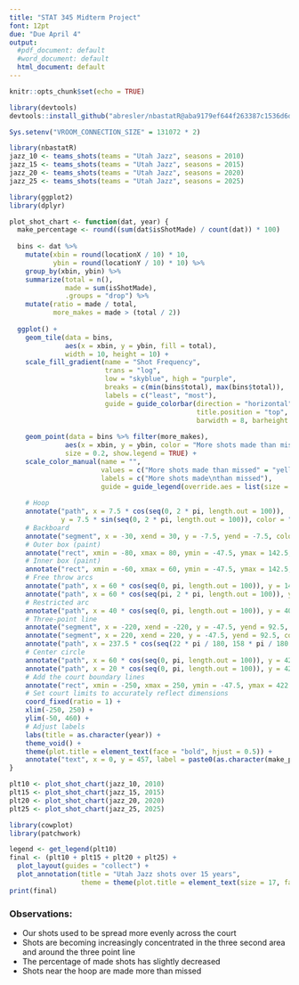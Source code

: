```yaml
---
title: "STAT 345 Midterm Project"
font: 12pt
due: "Due April 4"
output: 
  #pdf_document: default
  #word_document: default
  html_document: default
---
```


```r
knitr::opts_chunk$set(echo = TRUE)
```

```r
library(devtools)
devtools::install_github("abresler/nbastatR@aba9179ef644f263387c1536d6ddd26104d79cf4")
```

```r
Sys.setenv("VROOM_CONNECTION_SIZE" = 131072 * 2)

library(nbastatR)
jazz_10 <- teams_shots(teams = "Utah Jazz", seasons = 2010)
jazz_15 <- teams_shots(teams = "Utah Jazz", seasons = 2015)
jazz_20 <- teams_shots(teams = "Utah Jazz", seasons = 2020)
jazz_25 <- teams_shots(teams = "Utah Jazz", seasons = 2025)
```

```r
library(ggplot2)
library(dplyr)

plot_shot_chart <- function(dat, year) {
  make_percentage <- round((sum(dat$isShotMade) / count(dat)) * 100)
  
  bins <- dat %>%
    mutate(xbin = round(locationX / 10) * 10,
           ybin = round(locationY / 10) * 10) %>%
    group_by(xbin, ybin) %>%
    summarize(total = n(),
              made = sum(isShotMade),
              .groups = "drop") %>%
    mutate(ratio = made / total,
           more_makes = made > (total / 2))
  
  ggplot() +
    geom_tile(data = bins,
              aes(x = xbin, y = ybin, fill = total),
              width = 10, height = 10) +
    scale_fill_gradient(name = "Shot Frequency", 
                        trans = "log", 
                        low = "skyblue", high = "purple",
                        breaks = c(min(bins$total), max(bins$total)),
                        labels = c("least", "most"),
                        guide = guide_colorbar(direction = "horizontal",
                                               title.position = "top",
                                               barwidth = 8, barheight = 1)) +
    
    geom_point(data = bins %>% filter(more_makes),
              aes(x = xbin, y = ybin, color = "More shots made than missed"),
              size = 0.2, show.legend = TRUE) +
    scale_color_manual(name = "", 
                       values = c("More shots made than missed" = "yellow"),
                       labels = c("More shots made\nthan missed"),
                       guide = guide_legend(override.aes = list(size = 5))) +
    
    # Hoop
    annotate("path", x = 7.5 * cos(seq(0, 2 * pi, length.out = 100)), 
             y = 7.5 * sin(seq(0, 2 * pi, length.out = 100)), color = "black") +
    # Backboard
    annotate("segment", x = -30, xend = 30, y = -7.5, yend = -7.5, color = "black") +
    # Outer box (paint)
    annotate("rect", xmin = -80, xmax = 80, ymin = -47.5, ymax = 142.5, color = "black", fill = NA) +
    # Inner box (paint)
    annotate("rect", xmin = -60, xmax = 60, ymin = -47.5, ymax = 142.5, color = "black", fill = NA) +
    # Free throw arcs
    annotate("path", x = 60 * cos(seq(0, pi, length.out = 100)), y = 142.5 + 60 * sin(seq(0, pi, length.out = 100)), color = "black") +
    annotate("path", x = 60 * cos(seq(pi, 2 * pi, length.out = 100)), y = 142.5 + 60 * sin(seq(pi, 2 * pi, length.out = 100)), color = "black", linetype = "dashed") +
    # Restricted arc
    annotate("path", x = 40 * cos(seq(0, pi, length.out = 100)), y = 40 * sin(seq(0, pi, length.out = 100)), color = "black") +
    # Three-point line
    annotate("segment", x = -220, xend = -220, y = -47.5, yend = 92.5, color = "black") +
    annotate("segment", x = 220, xend = 220, y = -47.5, yend = 92.5, color = "black") +
    annotate("path", x = 237.5 * cos(seq(22 * pi / 180, 158 * pi / 180, length.out = 100)), y = 237.5 * sin(seq(22 * pi / 180, 158 * pi / 180, length.out = 100)), color = "black") +
    # Center circle
    annotate("path", x = 60 * cos(seq(0, pi, length.out = 100)), y = 422.5 + 60 * sin(seq(pi, 2*pi, length.out = 100)), color = "black") +
    annotate("path", x = 20 * cos(seq(0, pi, length.out = 100)), y = 422.5 + 20 * sin(seq(pi, 2*pi, length.out = 100)), color = "black") +
    # Add the court boundary lines
    annotate("rect", xmin = -250, xmax = 250, ymin = -47.5, ymax = 422.5, color = "black", fill = NA) +
    # Set court limits to accurately reflect dimensions
    coord_fixed(ratio = 1) +
    xlim(-250, 250) +
    ylim(-50, 460) +
    # Adjust labels
    labs(title = as.character(year)) +
    theme_void() +
    theme(plot.title = element_text(face = "bold", hjust = 0.5)) +
    annotate("text", x = 0, y = 457, label = paste0(as.character(make_percentage), "% made"), size = 3) 
}
```

```r
plt10 <- plot_shot_chart(jazz_10, 2010)
plt15 <- plot_shot_chart(jazz_15, 2015)
plt20 <- plot_shot_chart(jazz_20, 2020)
plt25 <- plot_shot_chart(jazz_25, 2025)
```

```r
library(cowplot)
library(patchwork)

legend <- get_legend(plt10)
final <- (plt10 + plt15 + plt20 + plt25) + 
  plot_layout(guides = "collect") + 
  plot_annotation(title = "Utah Jazz shots over 15 years", 
                  theme = theme(plot.title = element_text(size = 17, face = "bold", hjust = 0.5)))
print(final)
```

### Observations:
* Our shots used to be spread more evenly across the court
* Shots are becoming increasingly concentrated in the three second area and around the three point line
* The percentage of made shots has slightly decreased
* Shots near the hoop are made more than missed
